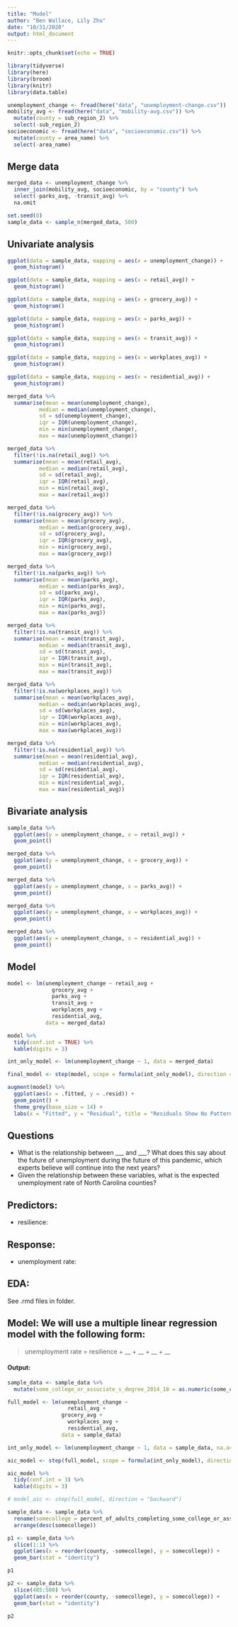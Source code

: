 ```yaml
---
title: "Model"
author: "Ben Wallace, Lily Zhu"
date: "10/31/2020"
output: html_document
---
```


```r
knitr::opts_chunk$set(echo = TRUE)
```

```r
library(tidyverse)
library(here)
library(broom)
library(knitr)
library(data.table)
```

```r
unemployment_change <- fread(here("data", "unemployment-change.csv"))
mobility_avg <- fread(here("data", "mobility-avg.csv")) %>%
  mutate(county = sub_region_2) %>%
  select(-sub_region_2)
socioeconomic <- fread(here("data", "socioeconomic.csv")) %>%
  mutate(county = area_name) %>%
  select(-area_name)
```

## Merge data

```r
merged_data <- unemployment_change %>%
  inner_join(mobility_avg, socioeconomic, by = "county") %>%
  select(-parks_avg, -transit_avg) %>%
  na.omit

set.seed(0)
sample_data <- sample_n(merged_data, 500)
```

## Univariate analysis

```r
ggplot(data = sample_data, mapping = aes(x = unemployment_change)) +
  geom_histogram()
```

```r
ggplot(data = sample_data, mapping = aes(x = retail_avg)) +
  geom_histogram()
```

```r
ggplot(data = sample_data, mapping = aes(x = grocery_avg)) +
  geom_histogram()
```

```r
ggplot(data = sample_data, mapping = aes(x = parks_avg)) +
  geom_histogram()
```

```r
ggplot(data = sample_data, mapping = aes(x = transit_avg)) +
  geom_histogram()
```

```r
ggplot(data = sample_data, mapping = aes(x = workplaces_avg)) +
  geom_histogram()
```

```r
ggplot(data = sample_data, mapping = aes(x = residential_avg)) +
  geom_histogram()
```

```r
merged_data %>% 
  summarise(mean = mean(unemployment_change),
          median = median(unemployment_change),
          sd = sd(unemployment_change),
          iqr = IQR(unemployment_change),
          min = min(unemployment_change),
          max = max(unemployment_change))
```

```r
merged_data %>% 
  filter(!is.na(retail_avg)) %>% 
  summarise(mean = mean(retail_avg),
          median = median(retail_avg),
          sd = sd(retail_avg),
          iqr = IQR(retail_avg),
          min = min(retail_avg),
          max = max(retail_avg))
```

```r
merged_data %>% 
  filter(!is.na(grocery_avg)) %>% 
  summarise(mean = mean(grocery_avg),
          median = median(grocery_avg),
          sd = sd(grocery_avg),
          iqr = IQR(grocery_avg),
          min = min(grocery_avg),
          max = max(grocery_avg))
```

```r
merged_data %>% 
  filter(!is.na(parks_avg)) %>% 
  summarise(mean = mean(parks_avg),
          median = median(parks_avg),
          sd = sd(parks_avg),
          iqr = IQR(parks_avg),
          min = min(parks_avg),
          max = max(parks_avg))
```

```r
merged_data %>% 
  filter(!is.na(transit_avg)) %>%
  summarise(mean = mean(transit_avg),
          median = median(transit_avg),
          sd = sd(transit_avg),
          iqr = IQR(transit_avg),
          min = min(transit_avg),
          max = max(transit_avg))
```

```r
merged_data %>% 
  filter(!is.na(workplaces_avg)) %>%
  summarise(mean = mean(workplaces_avg),
          median = median(workplaces_avg),
          sd = sd(workplaces_avg),
          iqr = IQR(workplaces_avg),
          min = min(workplaces_avg),
          max = max(workplaces_avg))
```

```r
merged_data %>% 
  filter(!is.na(residential_avg)) %>%
  summarise(mean = mean(residential_avg),
          median = median(residential_avg),
          sd = sd(residential_avg),
          iqr = IQR(residential_avg),
          min = min(residential_avg),
          max = max(residential_avg))
```

## Bivariate analysis

```r
sample_data %>%
  ggplot(aes(y = unemployment_change, x = retail_avg)) +
  geom_point()
```

```r
merged_data %>%
  ggplot(aes(y = unemployment_change, x = grocery_avg)) +
  geom_point()
```


```r
merged_data %>%
  ggplot(aes(y = unemployment_change, x = parks_avg)) +
  geom_point()
```

```r
merged_data %>%
  ggplot(aes(y = unemployment_change, x = workplaces_avg)) +
  geom_point()
```

```r
merged_data %>%
  ggplot(aes(y = unemployment_change, x = residential_avg)) +
  geom_point()
```

## Model

```r
model <- lm(unemployment_change ~ retail_avg + 
              grocery_avg + 
              parks_avg + 
              transit_avg + 
              workplaces_avg + 
              residential_avg, 
            data = merged_data)

model %>%
  tidy(conf.int = TRUE) %>%
  kable(digits = 3)
```

```r
int_only_model <- lm(unemployment_change ~ 1, data = merged_data)

final_model <- step(model, scope = formula(int_only_model), direction = "backward")

```

```r
augment(model) %>%
  ggplot(aes(x = .fitted, y = .resid)) +
  geom_point() +
  theme_grey(base_size = 14) +
  labs(x = "Fitted", y = "Residual", title = "Residuals Show No Pattern")
```

## Questions
- What is the relationship between ___ and ___? What does this say about the future of unemployment during the future of this pandemic, which experts believe will continue into the next years?
- Given the relationship between these variables, what is the expected unemployment rate of North Carolina counties?

## Predictors:
- resilience:

## Response:
- unemployment rate:

## EDA:

See .rmd files in folder.

## Model: We will use a multiple linear regression model with the following form:

> unemployment rate = resilience + __ + __ + __ + __

#### Output:

```r

sample_data <- sample_data %>%
  mutate(some_college_or_associate_s_degree_2014_18 = as.numeric(some_college_or_associate_s_degree_2014_18))

full_model <- lm(unemployment_change ~ 
                   retail_avg +
                 grocery_avg + 
                   workplaces_avg + 
                   residential_avg, 
                 data = sample_data)

int_only_model <- lm(unemployment_change ~ 1, data = sample_data, na.action = na.omit)

aic_model <- step(full_model, scope = formula(int_only_model), direction = "backward")

aic_model %>%
  tidy(conf.int = 3) %>%
  kable(digits = 3)

# model_aic <- step(full_model, direction = "backward")
```


```r
sample_data <- sample_data %>%
  rename(somecollege = percent_of_adults_completing_some_college_or_associate_s_degree_2014_18) %>%
  arrange(desc(somecollege))

p1 <- sample_data %>%
  slice(1:1) %>%
  ggplot(aes(x = reorder(county, -somecollege), y = somecollege)) +
  geom_bar(stat = "identity")

p1

p2 <- sample_data %>%
  slice(485:500) %>%
  ggplot(aes(x = reorder(county, -somecollege), y = somecollege)) +
  geom_bar(stat = "identity")

p2
```

